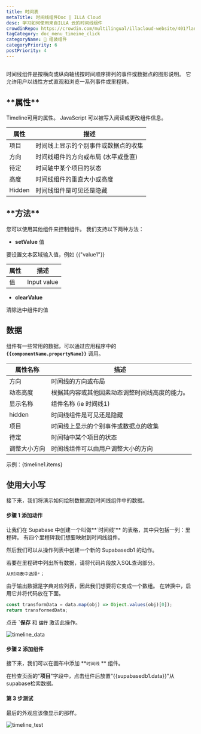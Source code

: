 ```yaml
---
title: 时间表
metaTitle: 时间线组件Doc | ILLA Cloud
desc: 学习如何使用来自ILLA 云的时间线组件
crowdinRepo: https://crowdin.com/multilingual/illacloud-website/401?languages=zhcn&filter=basic&value=0
tagCategory: doc_menu_timeine_click
categoryName: 🧬 组装组件
categoryPriority: 6
postPriority: 4
---
```


## <h2 hidden>时间线是什么？</h2>

时间线组件是按横向或纵向轴线按时间顺序排列的事件或数据点的图形说明。 它允许用户以线性方式直观和浏览一系列事件或里程碑。

## \***\*属性\*\***

Timeline可用的属性。 JavaScript 可以被写入阅读或更改组件信息。

| 属性         | 描述                                                                           |
| ---------- | ---------------------------------------------------------------------------- |
| 项目         | 时间线上显示的个别事件或数据点的收集                                                           |
| 方向         | 时间线组件的方向或布局 (水平或垂直)                                                          |
| 待定         | 时间轴中某个项目的状态                                                                  |
| 高度         | 时间线组件的垂直大小或高度                                                                |
| Hidden     | 时间线组件是可见还是隐藏                                                                 |

## \***\*方法\*\***

您可以使用其他组件来控制组件。 我们支持以下两种方法：

-   **setValue** 值

要设置文本区域输入值，例如 {{"value1"}}

| 属性     | 描述          |
| ------ | ----------- |
| 值      | Input value |

-   **clearValue**

清除选中组件的值

## 数据

组件有一些常用的数据，可以通过应用程序中的 **`{{componentName.propertyName}}`** 调用。

| 属性名称            | 描述                                                                                         |
| --------------- | ------------------------------------------------------------------------------------------ |
| 方向              | 时间线的方向或布局                                                                                  |
| 动态高度            | 根据其内容或其他因素动态调整时间线高度的能力。                                                                    |
| 显示名称            | 组件名称 (ie 时间线1)                                                                             |
| hidden          | 时间线组件是可见还是隐藏                                                                               |
| 项目              | 时间线上显示的个别事件或数据点的收集                                                                         |
| 待定              | 时间轴中某个项目的状态                                                                                |
| 调整大小方向          | 时间线组件可以由用户调整大小的方向                                                                          |

示例：{timeline1.items}

## 使用大小写

接下来，我们将演示如何绘制数据源到时间线组件中的数据。

#### 步骤 1 添加动作

让我们在 Supabase 中创建一个叫做**\`时间线'** 的表格，其中只包括一列：里程碑。 有四个里程碑我们想要映射到时间线组件。

然后我们可以从操作列表中创建一个新的 Supabasedb1 的动作。

若要在里程碑中列出所有数据，请将代码片段放入SQL查询部分。

```sql
从时间表中选择*；
```

由于输出数据是字典对应列表，因此我们想要将它变成一个数组。 在转换中，启用它并将代码放在下面。

```jsx
const transformData = data.map(obj) => Object.values(obj)[0]);
return transformedData;
```

点击 **\`保存** 和 **`运行`** 激活此操作。

![timeline_data](https://cdn.illacloud.com/official-website/img/official-site/components/timeine_data.jpg)

#### 步骤 2 添加组件

接下来，我们可以在画布中添加 **`时间线` ** 组件。

在检查页面的"**项目**"字段中，点击组件后放置"{{supabasedb1.data}}"从supabase检索数据。

#### 第 3 步测试

最后的外观应该像显示的那样。

![timeline_test](https://cdn.illacloud.com/official-website/img/official-site/components/timeine_test.jpg)
